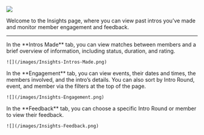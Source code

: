 ![](/images/Insights.png)

Welcome to the Insights page, where you can view past intros you’ve made and monitor member engagement and feedback. 

---

<Tabs>
  <Tab title="Intros Made">
    In the **Intros Made** tab, you can view matches between members and a brief overview of information, including status, duration, and rating.

    ![](/images/Insights-Intros-Made.png)
  </Tab>
  <Tab title="Engagement">
    In the **Engagement** tab, you can view events, their dates and times, the members involved, and the intro’s details. You can also sort by Intro Round, event, and member via the filters at the top of the page.

    ![](/images/Insights-Engagement.png)
  </Tab>
  <Tab title="Feedback">
    In the **Feedback** tab, you can choose a specific Intro Round or member to view their feedback. 

    ![](/images/Insights-Feedback.png)
  </Tab>
</Tabs>

